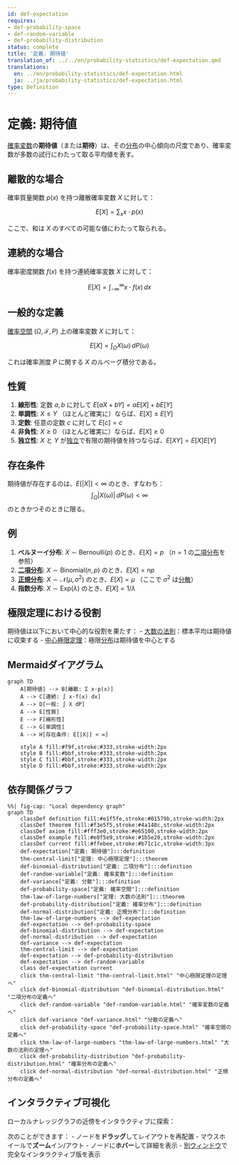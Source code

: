 ```yaml
---
id: def-expectation
requires:
- def-probability-space
- def-random-variable
- def-probability-distribution
status: complete
title: '定義: 期待値'
translation_of: ../../en/probability-statistics/def-expectation.qmd
translations:
  en: ../en/probability-statistics/def-expectation.html
  ja: ../ja/probability-statistics/def-expectation.html
type: Definition
---
```


# 定義: 期待値 {#def-expectation}

[確率変数](def-random-variable.qmd)の**期待値**（または**期待**）は、その[分布](def-probability-distribution.qmd)の中心傾向の尺度であり、確率変数が多数の試行にわたって取る平均値を表す。

## 離散的な場合

確率質量関数 $p(x)$ を持つ離散確率変数 $X$ に対して：

$$E[X] = \sum_{x} x \cdot p(x)$$

ここで、和は $X$ のすべての可能な値にわたって取られる。

## 連続的な場合

確率密度関数 $f(x)$ を持つ連続確率変数 $X$ に対して：

$$E[X] = \int_{-\infty}^{\infty} x \cdot f(x) \, dx$$

## 一般的な定義

[確率空間](def-probability-space.qmd) $(\Omega, \mathcal{F}, P)$ 上の確率変数 $X$ に対して：

$$E[X] = \int_{\Omega} X(\omega) \, dP(\omega)$$

これは確率測度 $P$ に関する $X$ のルベーグ積分である。

## 性質

1. **線形性**: 定数 $a, b$ に対して $E[aX + bY] = aE[X] + bE[Y]$
2. **単調性**: $X \leq Y$ （ほとんど確実に）ならば、$E[X] \leq E[Y]$
3. **定数**: 任意の定数 $c$ に対して $E[c] = c$
4. **非負性**: $X \geq 0$ （ほとんど確実に）ならば、$E[X] \geq 0$
5. **独立性**: $X$ と $Y$ が[独立](def-independence.qmd)で有限の期待値を持つならば、$E[XY] = E[X]E[Y]$

## 存在条件

期待値が存在するのは、$E[|X|] < \infty$ のとき、すなわち：
$$\int_{\Omega} |X(\omega)| \, dP(\omega) < \infty$$
のときかつそのときに限る。

## 例

1. **ベルヌーイ分布**: $X \sim \text{Bernoulli}(p)$ のとき、$E[X] = p$ （$n=1$ の[二項分布](def-binomial-distribution.qmd)を参照）
2. **[二項分布](def-binomial-distribution.qmd)**: $X \sim \text{Binomial}(n, p)$ のとき、$E[X] = np$
3. **[正規分布](def-normal-distribution.qmd)**: $X \sim \mathcal{N}(\mu, \sigma^2)$ のとき、$E[X] = \mu$ （ここで $\sigma^2$ は[分散](def-variance.qmd)）
4. **指数分布**: $X \sim \text{Exp}(\lambda)$ のとき、$E[X] = 1/\lambda$

## 極限定理における役割

期待値は以下において中心的な役割を果たす：
- [大数の法則](thm-law-of-large-numbers.qmd)：標本平均は期待値に収束する
- [中心極限定理](thm-central-limit.qmd)：極限[分布](def-probability-distribution.qmd)は期待値を中心とする

## Mermaidダイアグラム

```mermaid
graph TD
    A[期待値] --> B[離散: Σ x·p(x)]
    A --> C[連続: ∫ x·f(x) dx]
    A --> D[一般: ∫ X dP]
    A --> E[性質]
    E --> F[線形性]
    E --> G[単調性]
    A --> H[存在条件: E[|X|] < ∞]

    style A fill:#f9f,stroke:#333,stroke-width:2px
    style B fill:#bbf,stroke:#333,stroke-width:2px
    style C fill:#bbf,stroke:#333,stroke-width:2px
    style D fill:#bbf,stroke:#333,stroke-width:2px
```

## 依存関係グラフ

```mermaid
%%| fig-cap: "Local dependency graph"
graph TD
    classDef definition fill:#e1f5fe,stroke:#01579b,stroke-width:2px
    classDef theorem fill:#f3e5f5,stroke:#4a148c,stroke-width:2px
    classDef axiom fill:#fff3e0,stroke:#e65100,stroke-width:2px
    classDef example fill:#e8f5e9,stroke:#1b5e20,stroke-width:2px
    classDef current fill:#ffebee,stroke:#b71c1c,stroke-width:3px
    def-expectation["定義: 期待値"]:::definition
    thm-central-limit["定理: 中心極限定理"]:::theorem
    def-binomial-distribution["定義: 二項分布"]:::definition
    def-random-variable["定義: 確率変数"]:::definition
    def-variance["定義: 分散"]:::definition
    def-probability-space["定義: 確率空間"]:::definition
    thm-law-of-large-numbers["定理: 大数の法則"]:::theorem
    def-probability-distribution["定義: 確率分布"]:::definition
    def-normal-distribution["定義: 正規分布"]:::definition
    thm-law-of-large-numbers --> def-expectation
    def-expectation --> def-probability-space
    def-binomial-distribution --> def-expectation
    def-normal-distribution --> def-expectation
    def-variance --> def-expectation
    thm-central-limit --> def-expectation
    def-expectation --> def-probability-distribution
    def-expectation --> def-random-variable
    class def-expectation current
    click thm-central-limit "thm-central-limit.html" "中心極限定理の定理へ"
    click def-binomial-distribution "def-binomial-distribution.html" "二項分布の定義へ"
    click def-random-variable "def-random-variable.html" "確率変数の定義へ"
    click def-variance "def-variance.html" "分散の定義へ"
    click def-probability-space "def-probability-space.html" "確率空間の定義へ"
    click thm-law-of-large-numbers "thm-law-of-large-numbers.html" "大数の法則の定理へ"
    click def-probability-distribution "def-probability-distribution.html" "確率分布の定義へ"
    click def-normal-distribution "def-normal-distribution.html" "正規分布の定義へ"
```

## インタラクティブ可視化

ローカルナレッジグラフの近傍をインタラクティブに探索：

::: {.graph-viz data-id="def-expectation" data-width="700" data-height="500"}
:::

次のことができます：
- ノードを**ドラッグ**してレイアウトを再配置
- マウスホイールで**ズーム**イン/アウト
- ノードに**ホバー**して詳細を表示
- [別ウィンドウ](../../output/interactive/def-expectation.html){target="_blank"}で完全なインタラクティブ版を表示
